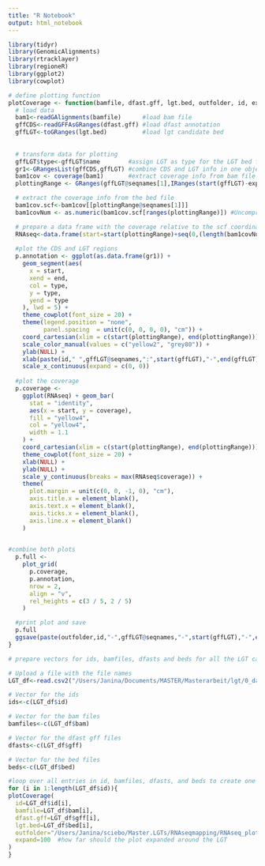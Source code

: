 ```yaml
---
title: "R Notebook"
output: html_notebook
---
```


```r
library(tidyr)
library(GenomicAlignments)
library(rtracklayer)
library(regioneR)
library(ggplot2)
library(cowplot)
```

```r
# define plotting function
plotCoverage <- function(bamfile, dfast.gff, lgt.bed, outfolder, id, expand) {
  # load data
  bam1<-readGAlignments(bamfile)      #load bam file
  gffCDS<-readGFFAsGRanges(dfast.gff) #load dfast annotation
  gffLGT<-toGRanges(lgt.bed)          #load lgt candidate bed
  
  
  # transform data for plotting
  gffLGT$type<-gffLGT$name        #assign LGT as type for the LGT bed file entries
  gr1<-GRangesList(gffCDS,gffLGT) #combine CDS and LGT info in one object
  bam1cov <- coverage(bam1)       #extract coverage info from bam file
  plottingRange <- GRanges(gffLGT@seqnames[1],IRanges(start(gffLGT)-expand,end(gffLGT)+expand)) #expand CDS range

  # extract the coverage info from the bed file  
  bam1cov.scf<-bam1cov[[plottingRange@seqnames[1]]]
  bam1covNum <- as.numeric(bam1cov.scf[ranges(plottingRange)]) #Uncompress the coverage

  # prepare a data frame with the coverage relative to the scf coordinates
  RNAseq<-data.frame(start=start(plottingRange)+seq(0,(length(bam1covNum)-1)),coverage=bam1covNum)
  
  #plot the CDS and LGT regions
  p.annotation <- ggplot(as.data.frame(gr1)) +
    geom_segment(aes(
      x = start,
      xend = end,
      col = type,
      y = type,
      yend = type
    ), lwd = 5) +
    theme_cowplot(font_size = 20) +
    theme(legend.position = "none",
          panel.spacing  = unit(c(0, 0, 0, 0), "cm")) +
    coord_cartesian(xlim = c(start(plottingRange), end(plottingRange))) +
    scale_color_manual(values = c("yellow2", "grey80")) +
    ylab(NULL) +
    xlab(paste(id," ",gffLGT@seqnames,":",start(gffLGT),"-",end(gffLGT),sep = "")) +
    scale_x_continuous(expand = c(0, 0))
  
  #plot the coverage
  p.coverage <-
    ggplot(RNAseq) + geom_bar(
      stat = "identity",
      aes(x = start, y = coverage),
      fill = "yellow4",
      col = "yellow4",
      width = 1.1
    ) +
    coord_cartesian(xlim = c(start(plottingRange), end(plottingRange))) +
    theme_cowplot(font_size = 20) +
    xlab(NULL) +
    ylab(NULL) +
    scale_y_continuous(breaks = max(RNAseq$coverage)) +
    theme(
      plot.margin = unit(c(0, 0, -1, 0), "cm"),
      axis.title.x = element_blank(),
      axis.text.x = element_blank(),
      axis.ticks.x = element_blank(),
      axis.line.x = element_blank()
    )

  
#combine both plots
  p.full <-
    plot_grid(
      p.coverage,
      p.annotation,
      nrow = 2,
      align = "v",
      rel_heights = c(3 / 5, 2 / 5)
    )

  #print plot and save
  p.full
  ggsave(paste(outfolder,id,"-",gffLGT@seqnames,"-",start(gffLGT),"-",end(gffLGT),".coverage.pdf",sep=""),width=8,height=4)
}
```

```r
# prepare vectors for ids, bamfiles, dfasts and beds for all the LGT canidates you want to plot. This can come from a tsv file or an excel file or whatever.

# Upload a file with the file names
LGT_df<-read.csv2("/Users/Janina/Documents/MASTER/Masterarbeit/lgt/0_data/Tables/LGT_filenames.csv")

# Vector for the ids
ids<-c(LGT_df$id)

# Vector for the bam files
bamfiles<-c(LGT_df$bam)

# Vector for the dfast gff files
dfasts<-c(LGT_df$gff)

# Vector for the bed files
beds<-c(LGT_df$bed)
```


```r
#loop over all entries in id, bamfiles, dfasts, and beds to create one pdf per lgt candidate region
for (i in 1:length(LGT_df$id)){
plotCoverage(
  id=LGT_df$id[i],
  bamfile=LGT_df$bam[i],
  dfast.gff=LGT_df$gff[i],
  lgt.bed=LGT_df$bed[i],
  outfolder="/Users/Janina/sciebo/Master.LGTs/RNAseqmapping/RNAseq_plots/UniqueReads",
  expand=100  #how far should the plot expanded around the LGT
)
}


```

